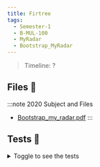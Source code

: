 ```yaml
---
title: Firtree
tags:
  - Semester-1
  - B-MUL-100
  - MyRadar
  - Bootstrap_MyRadar
---
```

> Timeline: ?


## Files 📂

:::note 2020 Subject and Files
- [Bootstrap_my_radar.pdf](https://github.com/Studio-17/Epitech-Subjects/raw/main/Semester-1/B-MUL-100/MyRadar/Bootstrap_MyRadar/Bootstrap_my_radar.pdf)
:::

## Tests 🤖
<details>
  <summary>Toggle to see the tests</summary>
  <div>
Yo
  </div>
</details>
